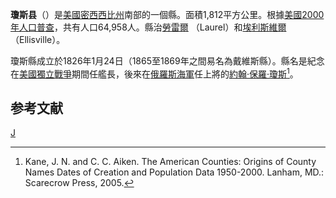 {{noteTA
|T=zh-hans:琼斯县 (密西西比州);zh-hk:瓊斯縣 (密西西比州);zh-tw:瓊斯郡 (密西西比州);
|1=zh-hans:县;zh-hk:縣;zh-tw:郡;
}}
{{Otheruses|瓊斯縣|subject=美國密西西比州的一個縣|other=同名的縣}}
{{Infobox U.S. County|
 county  = 瓊斯-{zh-hans:县;zh-hk:縣;zh-tw:郡;}- |
 state = 密西西比州 |
 en county  = Jones County |
 en state = Mississippi |
 seal =  |
 map = Map of Mississippi highlighting Jones County.svg |
 map size = 150 |
 founded = 1826年1月24日 |
 seat = [[勞雷爾_(密西西比州)|勞雷爾]]和[[埃利斯維爾_(密西西比州)|埃利斯維爾]]  | 
 area = 1,812 [[km²|km²]] (700 [[square_mile|mi²]]) |
 area land = 1,797 km² (694 mi²) |
 area water = 15 km² (6 mi²) |
 area percentage = 0.84% |
 census yr = 2000|
 pop = 64,958 |
 density = 36 |
 web =  |
|}}
'''瓊斯县'''（{{lang-en|Jones County}}）是[[美國|美國]][[密西西比州|密西西比州]]南部的一個縣。面積1,812平方公里。根據[[美國2000年人口普查|美國2000年人口普查]]，共有人口64,958人。縣治[[勞雷爾_(密西西比州)|勞雷爾]] （Laurel）和[[埃利斯維爾_(密西西比州)|埃利斯維爾]] （Ellisville）。

瓊斯縣成立於1826年1月24日（1865至1869年之間易名為戴維斯縣）。縣名是紀念在[[美國獨立戰爭|美國獨立戰爭]]期間任艦長，後來在[[俄羅斯海軍|俄羅斯海軍]]任上將的[[約翰·保羅·瓊斯|約翰·保羅·瓊斯]]<ref>Kane, J. N. and C. C. Aiken. The American Counties: Origins of County Names Dates of Creation and Population Data 1950-2000. Lanham, MD.: Scarecrow Press, 2005.</ref>。

==参考文献==
<div class="references-small">
<references />
</div>
[[Category:密西西比州行政區劃|J]]